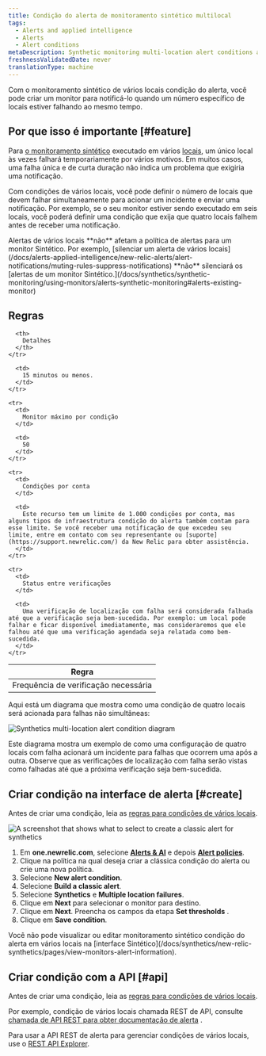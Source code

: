 ```yaml
---
title: Condição do alerta de monitoramento sintético multilocal
tags:
  - Alerts and applied intelligence
  - Alerts
  - Alert conditions
metaDescription: Synthetic monitoring multi-location alert conditions allow you to specify how many location checks must fail before generating a notification.
freshnessValidatedDate: never
translationType: machine
---
```




Com o monitoramento sintético de vários locais condição do alerta, você pode criar um monitor para notificá-lo quando um número específico de locais estiver falhando ao mesmo tempo.

## Por que isso é importante [#feature]

Para [o monitoramento sintético](/docs/synthetics/new-relic-synthetics/getting-started/introduction-new-relic-synthetics) executado em vários [locais](/docs/synthetics/new-relic-synthetics/using-monitors/add-edit-monitors#setting-location), um único local às vezes falhará temporariamente por vários motivos. Em muitos casos, uma falha única e de curta duração não indica um problema que exigiria uma notificação.

Com condições de vários locais, você pode definir o número de locais que devem falhar simultaneamente para acionar um incidente e enviar uma notificação. Por exemplo, se o seu monitor estiver sendo executado em seis locais, você poderá definir uma condição que exija que quatro locais falhem antes de receber uma notificação.

<Callout variant="important">
  Alertas de vários locais **não** afetam a política de alertas para um monitor Sintético. Por exemplo, [silenciar um alerta de vários locais](/docs/alerts-applied-intelligence/new-relic-alerts/alert-notifications/muting-rules-suppress-notifications) **não** silenciará os [alertas de um monitor Sintético.](/docs/synthetics/synthetic-monitoring/using-monitors/alerts-synthetic-monitoring#alerts-existing-monitor)
</Callout>

## Regras

<table>
  <thead>
    <tr>
      <th style={{ width: "250px" }}>
        Regra
      </th>

      <th>
        Detalhes
      </th>
    </tr>
  </thead>

  <tbody>
    <tr>
      <td>
        Frequência de verificação necessária
      </td>

      <td>
        15 minutos ou menos.
      </td>
    </tr>

    <tr>
      <td>
        Monitor máximo por condição
      </td>

      <td>
        50
      </td>
    </tr>

    <tr>
      <td>
        Condições por conta
      </td>

      <td>
        Este recurso tem um limite de 1.000 condições por conta, mas alguns tipos de infraestrutura condição do alerta também contam para esse limite. Se você receber uma notificação de que excedeu seu limite, entre em contato com seu representante ou [suporte](https://support.newrelic.com/) da New Relic para obter assistência.
      </td>
    </tr>

    <tr>
      <td>
        Status entre verificações
      </td>

      <td>
        Uma verificação de localização com falha será considerada falhada até que a verificação seja bem-sucedida. Por exemplo: um local pode falhar e ficar disponível imediatamente, mas consideraremos que ele falhou até que uma verificação agendada seja relatada como bem-sucedida.
      </td>
    </tr>
  </tbody>
</table>

Aqui está um diagrama que mostra como uma condição de quatro locais será acionada para falhas não simultâneas:

<img
  title="synthetics-multi-location-alert-diagram.png"
  alt="Synthetics multi-location alert condition diagram"
  src={accountsSyntheticsMultiLocationAlertDiagram}
/>

<figcaption>
  Este diagrama mostra um exemplo de como uma configuração de quatro locais com falha acionará um incidente para falhas que ocorrem uma após a outra. Observe que as verificações de localização com falha serão vistas como falhadas até que a próxima verificação seja bem-sucedida.
</figcaption>

## Criar condição na interface de alerta [#create]

Antes de criar uma condição, leia as [regras para condições de vários locais](#rules).

<img
  title="Create a classic alert for synthetics"
  alt="A screenshot that shows what to select to create a classic alert for synthetics"
  src={alertsSyntheticsAlerts}
/>

1. Em <DoNotTranslate>**one.newrelic.com**</DoNotTranslate>, selecione [<DoNotTranslate>**Alerts & AI**</DoNotTranslate>](https://one.newrelic.com/alerts-ai) e depois [<DoNotTranslate>**Alert policies**</DoNotTranslate>](https://one.newrelic.com/alerts-ai/condition-builder/policy-list).
2. Clique na política na qual deseja criar a clássica condição do alerta ou crie uma nova política.
3. Selecione <DoNotTranslate>**New alert condition**</DoNotTranslate>.
4. Selecione <DoNotTranslate>**Build a classic alert**</DoNotTranslate>.
5. Selecione <DoNotTranslate>**Synthetics**</DoNotTranslate> e <DoNotTranslate>**Multiple location failures**</DoNotTranslate>.
6. Clique em <DoNotTranslate>**Next**</DoNotTranslate> para selecionar o monitor para destino.
7. Clique em <DoNotTranslate>**Next**</DoNotTranslate>. Preencha os campos da etapa <DoNotTranslate>**Set thresholds**</DoNotTranslate> .
8. Clique em <DoNotTranslate>**Save condition**</DoNotTranslate>.

<Callout variant="important">
  Você não pode visualizar ou editar monitoramento sintético condição do alerta em vários locais na [interface Sintético](/docs/synthetics/new-relic-synthetics/pages/view-monitors-alert-information).
</Callout>

## Criar condição com a API [#api]

Antes de criar uma condição, leia as [regras para condições de vários locais](#rules).

Por exemplo, condição de vários locais chamada REST de API, consulte [chamada de API REST para obter documentação de alerta](/docs/alerts-applied-intelligence/new-relic-alerts/advanced-alerts/rest-api-alerts/rest-api-calls-alerts/#multilocation-synthetics-conditions) .

Para usar a API REST de alerta para gerenciar condições de vários locais, use o [REST API Explorer](https://rpm.newrelic.com/api/explore/alerts_location_failure_conditions/create).